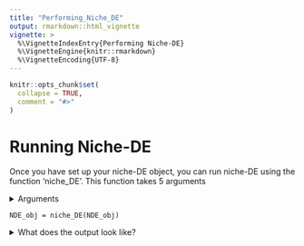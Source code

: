 ```yaml
---
title: "Performing_Niche_DE"
output: rmarkdown::html_vignette
vignette: >
  %\VignetteIndexEntry{Performing Niche-DE}
  %\VignetteEngine{knitr::rmarkdown}
  %\VignetteEncoding{UTF-8}
---
```


```r
knitr::opts_chunk$set(
  collapse = TRUE,
  comment = "#>"
)
```
# Running Niche-DE
Once you have set up your niche-DE object, you can run niche-DE using the function 'niche_DE'. This function takes 5 arguments

<details>
  <summary>Arguments</summary>
  

+ object: A niche-DE object
+ C: The minimum total expression of a gene across observations needed for the niche-DE model to run. The default value is 150.
+ M: Minimum number of spots containing the index cell type with the niche cell type in its effective niche for (index,niche) niche patterns to be investigated. The default value is 10
+ Gamma: Percentile a gene needs to be with respect to expression in the index cell type in order for the model to investigate niche patterns for that gene in the index cell. The default value is 0.8 (80th percentile)

</details>


```
NDE_obj = niche_DE(NDE_obj)
```

<details>
  <summary>What does the output look like?</summary>
  
 After running niche-DE, the 'niche-DE' slot in your niche-DE object will be populated. It will be a list with length equal to the length of sigma. Each item of the list contains a sublist with 4 items.
 
+ T-stat: An array of dimension #cell types by #cell types by #genes. Index (i,j,k) represents the T_statistic corresponding to the hypothesis test of testing whether gene k is an (index cell type i, niche cell type j) niche gene. 
+ Beta: An array of dimension #cell types by #cell types by #genes. Index (i,j,k) represents the beta coefficient corresponding to the niche effect of niche cell type j on index cell type i for gene k.
+ var-cov: An array of dimension (#cell types) squared by (#cell types) squared by #genes. The matrix corresponding to indices (:,:,k) gives the variance covariance matrix of the beta coefficients of the niche-DE model for gene k.
+ log-lik: A vector of length #genes. Index k gives the log-likelihood of the niche-DE model for gene k.
  
Note that each item in the niche-DE list is named based on an element of sigma and the T-stat,beta,var-cov,log-lik items for that list are based on an effective niche calculated using a kernel bandwidth equal to that element of sigma. Additionally, the following two slots in your niche-DE object will be populated

  
+ Niche-DE-pval-pos: Pvalues for testing if a gene is an (index,niche)+ niche gene. This is a list with length equal to the length of sigma. Each sublist contains 3 items.
  + gene-level: A list of gene level pvalues. It is a vector with length equal to the number of genes.
  + cell-type-level: A matrix of dimension #genes by #cell types which gives cell type level pvalues.Index (i,j) gives a pvalue corresponding to whether gene i is a niche gene for index cell type j. 
  + interaction-level: An array of dimension #cell types by #cell types by #genes which gives interaction level pvalues. Index (i,j,k) gives a pvalue corresponding to whether gene k is an (index cell type i, niche cell type j)+ niche gene.

+ Niche-DE-pval-neg: Pvalues for testing if a gene is an (index,niche)- niche gene. This is a list with length equal to the length of sigma. Each sublist contains 3 items.
  + gene-level: A list of gene level pvalues. It is a vector with length equal to the number of genes.
  + cell-type-level: A matrix of dimension #genes by #cell types which gives cell type level pvalues.Index (i,j) gives a pvalue corresponding to whether gene i is a niche gene for index cell type j. 
  + interaction-level: An array of dimension #cell types by #cell types by #genes which gives interaction level pvalues. Index (i,j,k) gives a pvalue corresponding to whether gene k is an (index cell type i, niche cell type j)- niche gene.
 

 </details>
